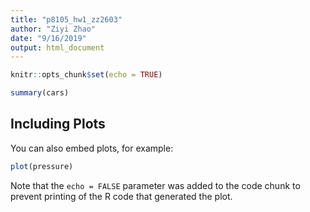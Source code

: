 ```yaml
---
title: "p8105_hw1_zz2603"
author: "Ziyi Zhao"
date: "9/16/2019"
output: html_document
---
```


```r
knitr::opts_chunk$set(echo = TRUE)


```


```r
summary(cars)
```

## Including Plots

You can also embed plots, for example:

```r
plot(pressure)
```

Note that the `echo = FALSE` parameter was added to the code chunk to prevent printing of the R code that generated the plot.
